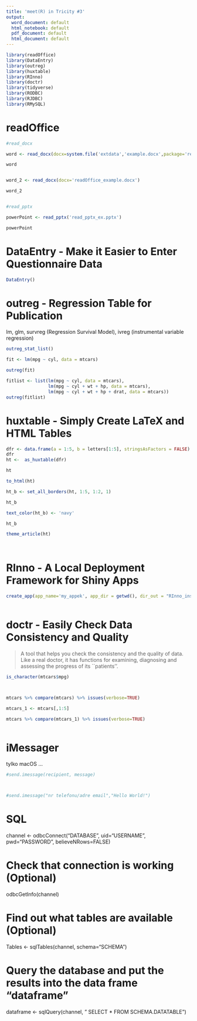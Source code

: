 ---
title: 'meet(R) in Tricity #3'
output:
  word_document: default
  html_notebook: default
  pdf_document: default
  html_document: default
---

```{r echo=FALSE}
library(readOffice)
library(DataEntry)
library(outreg)
library(huxtable)
library(RInno)
library(doctr)
library(tidyverse)
library(RODBC)
library(RJDBC)
library(RMySQL)


```

# readOffice

```{r}

#read_docx

word <- read_docx(docx=system.file('extdata','example.docx',package='readOffice'))

word


word_2 <- read_docx(docx='readOffice_example.docx')

word_2


#read_pptx

powerPoint <- read_pptx('read_pptx_ex.pptx')

powerPoint


```

# DataEntry -  Make it Easier to Enter Questionnaire Data

```{r}

DataEntry()


```

# outreg - Regression Table for Publication

lm, glm, survreg (Regression Survival Model), ivreg (instrumental variable regression)
```{r}

outreg_stat_list()

fit <- lm(mpg ~ cyl, data = mtcars)

outreg(fit)

fitlist <- list(lm(mpg ~ cyl, data = mtcars),
                lm(mpg ~ cyl + wt + hp, data = mtcars),
                lm(mpg ~ cyl + wt + hp + drat, data = mtcars))
outreg(fitlist)


```

# huxtable - Simply Create LaTeX and HTML Tables

```{r}

dfr <- data.frame(a = 1:5, b = letters[1:5], stringsAsFactors = FALSE)
dfr
ht <-  as_huxtable(dfr)

ht

to_html(ht)

ht_b <- set_all_borders(ht, 1:5, 1:2, 1)

ht_b

text_color(ht_b) <- 'navy'

ht_b

theme_article(ht)




```

#  RInno - A Local Deployment Framework for Shiny Apps

```{r}

create_app(app_name='my_appek', app_dir = getwd(), dir_out = "RInno_installer", pkgs = c("jsonlite", "shiny", "magrittr"), include_R = F, R_version = paste0(R.version$major, ".", R.version$minor))



```

# doctr - Easily Check Data Consistency and Quality

> A tool that helps you check the consistency and the
quality of data. Like a real doctor, it has functions for examining,
diagnosing and assessing the progress of its ``patients''.



```{r}


is_character(mtcars$mpg)



mtcars %>% compare(mtcars) %>% issues(verbose=TRUE)

mtcars_1 <- mtcars[,1:5]

mtcars %>% compare(mtcars_1) %>% issues(verbose=TRUE)



```
# iMessager 

tylko macOS ...

```{r}

#send.imessage(recipient, message)



#send.imessage("nr telefonu/adre email","Hello World!")
```


# SQL


channel <- odbcConnect("DATABASE", uid="USERNAME", pwd="PASSWORD", believeNRows=FALSE)

# Check that connection is working (Optional)
odbcGetInfo(channel)

# Find out what tables are available (Optional)
Tables <- sqlTables(channel, schema="SCHEMA")

# Query the database and put the results into the data frame "dataframe"
 dataframe <- sqlQuery(channel, "
 SELECT * FROM SCHEMA.DATATABLE")
 
 





